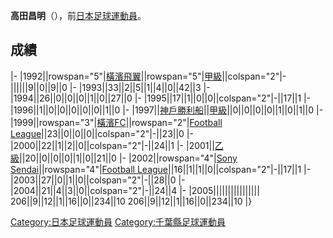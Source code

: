 {{Infobox football biography
|name=高田昌明
|image=
|fullname=高田昌明
|birth_date={{Birth date and age|1973|7|26}}
|cityofbirth=[[千葉縣|千葉縣]]
|countryofbirth=[[日本|日本]]
|position=[[後衛_(足球)|後衛]]
|currentclub=
|years=1992-1996<br/>1997<br/>1999-2001<br/>2002-2005
|clubs=[[橫濱飛翼|橫濱飛翼]]<br/>[[神戶勝利船|神戶勝利船]]<br/>[[橫濱FC|橫濱FC]]<br/>[[Sony_Sendai_FC|Sony Sendai]]
|caps(goals)=
|nationalyears=
|nationalteam=
|nationalcaps(goals)=
}}
'''高田昌明'''（{{Bd|1973年|7月26日||}}），前[[日本|日本]][[足球|足球]][[運動員|運動員]]。

==成績==
{{Football player club statistics 1|YYN}}
{{Football player club statistics 2|JPN|YYN}}
|-
|1992||rowspan="5"|[[橫濱飛翼|橫濱飛翼]]||rowspan="5"|[[日本職業足球甲級聯賽|甲級]]||colspan="2"|-||||||9||0||9||0
|-
|1993||33||2||5||1||4||0||42||3
|-
|1994||26||0||0||0||1||0||27||0
|-
|1995||17||1||0||0||colspan="2"|-||17||1
|-
|1996||1||0||0||0||0||0||1||0
|-
|1997||[[神戶勝利船|神戶勝利船]]||[[日本職業足球甲級聯賽|甲級]]||0||0||0||0||1||0||1||0
|-
|1999||rowspan="3"|[[橫濱FC|橫濱FC]]||rowspan="2"|[[Japan_Football_League|Football League]]||23||0||0||0||colspan="2"|-||23||0
|-
|2000||22||1||2||0||colspan="2"|-||24||1
|-
|2001||[[日本職業足球乙級聯賽|乙級]]||20||0||0||0||1||0||21||0
|-
|2002||rowspan="4"|[[Sony_Sendai_FC|Sony Sendai]]||rowspan="4"|[[Japan_Football_League|Football League]]||16||1||1||0||colspan="2"|-||17||1
|-
|2003||27||0||1||0||colspan="2"|-||28||0
|-
|2004||21||4||3||0||colspan="2"|-||24||4
|-
|2005||||||||||||||||
{{Football player club statistics 3|1|JPN}}206||9||12||1||16||0||234||10
{{Football player club statistics 5}}206||9||12||1||16||0||234||10
|}

{{Japan-sport-bio-stub}}
{{Soccer-player-stub}}
[[Category:日本足球運動員|Category:日本足球運動員]]
[[Category:千葉縣足球運動員|Category:千葉縣足球運動員]]